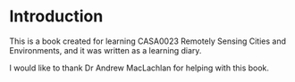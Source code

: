 # Introduction

This is a book created for learning CASA0023 Remotely Sensing Cities and Environments, and it was written as a learning diary.

I would like to thank Dr Andrew MacLachlan for helping with this book. \

